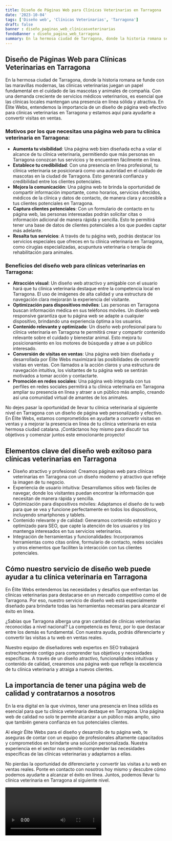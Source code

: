 ```yaml
---
title: Diseño de Páginas Web para Clínicas Veterinarias en Tarragona
date: '2023-10-04'
tags: ['Diseño web', 'Clínicas Veterinarias', 'Tarragona']
draft: false
banner : diseño_paginas_web_clínicasveterinarias
fondoBanner : diseño_pagina_web_tarragona
summary: En la hermosa ciudad de Tarragona, donde la historia romana se funde con las maravillas modernas, las clínicas veterinarias juegan un papel fundamental en el cuidado de las mascotas y animales de compañía. Con una demanda creciente de servicios médicos veterinarios, es esencial que las clínicas locales mantengan una presencia en línea sólida y atractiva. En Élite Webs, entendemos la importancia de un diseño de página web efectivo para clínicas veterinarias en Tarragona y estamos aquí para ayudarte a convertir visitas en ventas.
---
```


## **Diseño de Páginas Web para Clínicas Veterinarias en Tarragona**

En la hermosa ciudad de Tarragona, donde la historia romana se funde con las maravillas modernas, las clínicas veterinarias juegan un papel fundamental en el cuidado de las mascotas y animales de compañía. Con una demanda creciente de servicios médicos veterinarios, es esencial que las clínicas locales mantengan una presencia en línea sólida y atractiva. En Élite Webs, entendemos la importancia de un diseño de página web efectivo para clínicas veterinarias en Tarragona y estamos aquí para ayudarte a convertir visitas en ventas.

### **Motivos por los que necesitas una página web para tu clínica veterinaria en Tarragona:**

- **Aumenta tu visibilidad**: Una página web bien diseñada echa a volar el alcance de tu clínica veterinaria, permitiendo que más personas en Tarragona conozcan tus servicios y te encuentren fácilmente en línea.
- **Establece tu credibilidad**: Con una presencia en línea profesional, tu clínica veterinaria se posicionará como una autoridad en el cuidado de mascotas en la ciudad de Tarragona. Esto generará confianza y credibilidad entre los clientes potenciales.
- **Mejora la comunicación**: Una página web te brinda la oportunidad de compartir información importante, como horarios, servicios ofrecidos, médicos de la clínica y datos de contacto, de manera clara y accesible a tus clientes potenciales en Tarragona.
- **Captura clientes potenciales**: Con un formulario de contacto en tu página web, las personas interesadas podrán solicitar citas o información adicional de manera rápida y sencilla. Esto te permitirá tener una base de datos de clientes potenciales a los que puedes captar más adelante.
- **Resalta tus servicios**: A través de tu página web, podrás destacar los servicios especiales que ofreces en tu clínica veterinaria en Tarragona, como cirugías especializadas, acupuntura veterinaria o terapia de rehabilitación para animales.

### **Beneficios del diseño web para clínicas veterinarias en Tarragona:**

- **Atracción visual**: Un diseño web atractivo y amigable con el usuario hará que tu clínica veterinaria destaque entre la competencia local en Tarragona. El uso de imágenes de alta calidad y una estructura de navegación clara mejorarán la experiencia del visitante.
- **Optimización para dispositivos móviles**: Las personas en Tarragona buscan información médica en sus teléfonos móviles. Un diseño web responsive garantiza que tu página web se adapte a cualquier dispositivo, brindando una experiencia óptima a los usuarios.
- **Contenido relevante y optimizado**: Un diseño web profesional para tu clínica veterinaria en Tarragona te permitirá crear y compartir contenido relevante sobre el cuidado y bienestar animal. Esto mejora tu posicionamiento en los motores de búsqueda y atrae a un público interesado.
- **Conversión de visitas en ventas**: Una página web bien diseñada y desarrollada por Élite Webs maximizará las posibilidades de convertir visitas en ventas. Con llamados a la acción claros y una estructura de navegación intuitiva, los visitantes de tu página web se sentirán motivados a tomar acción y contactarte.
- **Promoción en redes sociales**: Una página web integrada con tus perfiles en redes sociales permitirá a tu clínica veterinaria en Tarragona ampliar su presencia en línea y atraer a un público más amplio, creando así una comunidad virtual de amantes de los animales.

No dejes pasar la oportunidad de llevar tu clínica veterinaria al siguiente nivel en Tarragona con un diseño de página web personalizado y efectivo. En Élite Webs, estamos comprometidos en ayudarte a convertir visitas en ventas y a mejorar la presencia en línea de tu clínica veterinaria en esta hermosa ciudad catalana. ¡Contáctanos hoy mismo para discutir tus objetivos y comenzar juntos este emocionante proyecto!

<GifSeo />

<Cta />

## Elementos clave del diseño web exitoso para clínicas veterinarias en Tarragona

- Diseño atractivo y profesional: Creamos páginas web para clínicas veterinarias en Tarragona con un diseño moderno y atractivo que refleje la imagen de tu negocio.
- Experiencia de usuario intuitiva: Desarrollamos sitios web fáciles de navegar, donde los visitantes puedan encontrar la información que necesitan de manera rápida y sencilla.
- Optimización para dispositivos móviles: Adaptamos el diseño de tu web para que se vea y funcione perfectamente en todos los dispositivos, incluyendo smartphones y tablets.
- Contenido relevante y de calidad: Generamos contenido estratégico y optimizado para SEO, que capte la atención de los usuarios y los mantenga interesados en tus servicios veterinarios.
- Integración de herramientas y funcionalidades: Incorporamos herramientas como citas online, formulario de contacto, redes sociales y otros elementos que faciliten la interacción con tus clientes potenciales.

## Cómo nuestro servicio de diseño web puede ayudar a tu clínica veterinaria en Tarragona

En Élite Webs entendemos las necesidades y desafíos que enfrentan las clínicas veterinarias para destacarse en un mercado competitivo como el de Tarragona. Por eso, nuestro servicio de diseño web está especialmente diseñado para brindarte todas las herramientas necesarias para alcanzar el éxito en línea.

¿Sabías que Tarragona alberga una gran cantidad de clínicas veterinarias reconocidas a nivel nacional? La competencia es feroz, por lo que destacar entre los demás es fundamental. Con nuestra ayuda, podrás diferenciarte y convertir las visitas a tu web en ventas reales.

Nuestro equipo de diseñadores web expertos en SEO trabajará estrechamente contigo para comprender tus objetivos y necesidades específicas. A través de un diseño atractivo, funcionalidades intuitivas y contenido de calidad, crearemos una página web que refleje la excelencia de tu clínica veterinaria y atraiga a nuevos clientes.

## La importancia de tener una página web de calidad y contratarnos a nosotros

En la era digital en la que vivimos, tener una presencia en línea sólida es esencial para que tu clínica veterinaria destaque en Tarragona. Una página web de calidad no solo te permite alcanzar a un público más amplio, sino que también genera confianza en tus potenciales clientes.

Al elegir Élite Webs para el diseño y desarrollo de tu página web, te aseguras de contar con un equipo de profesionales altamente capacitados y comprometidos en brindarte una solución personalizada. Nuestra experiencia en el sector nos permite comprender las necesidades específicas de las clínicas veterinarias y adaptarnos a ellas.

No pierdas la oportunidad de diferenciarte y convertir las visitas a tu web en ventas reales. Ponte en contacto con nosotros hoy mismo y descubre cómo podemos ayudarte a alcanzar el éxito en línea. Juntos, podemos llevar tu clínica veterinaria en Tarragona al siguiente nivel.

<Video />

<CtaBot job='Clínicas Veterinarias' city='Tarragona'/>

<Gmaps query='Tarragona+españa+maps' />